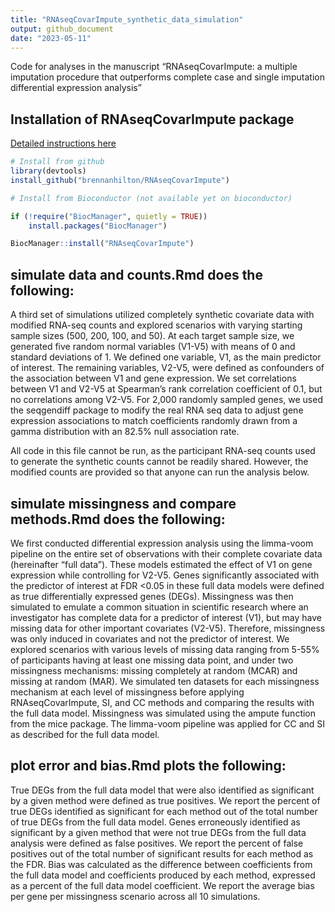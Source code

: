 ```yaml
---
title: "RNAseqCovarImpute_synthetic_data_simulation"
output: github_document
date: "2023-05-11"
---
```


Code for analyses in the manuscript "RNAseqCovarImpute: a multiple imputation procedure that outperforms complete case and single imputation differential expression analysis"

## Installation of RNAseqCovarImpute package
[Detailed instructions here](https://brennanhilton.github.io/Impute_Covariate_Data_in_RNA_sequencing_Studies.html)
```r
# Install from github
library(devtools)
install_github("brennanhilton/RNAseqCovarImpute")

# Install from Bioconductor (not available yet on bioconductor)

if (!require("BiocManager", quietly = TRUE))
    install.packages("BiocManager")

BiocManager::install("RNAseqCovarImpute")
```


## simulate data and counts.Rmd does the following:
A third set of simulations utilized completely synthetic covariate data with modified RNA-seq counts and explored scenarios with varying starting sample sizes (500, 200, 100, and 50). At each target sample size, we generated five random normal variables (V1-V5) with means of 0 and standard deviations of 1. We defined one variable, V1, as the main predictor of interest. The remaining variables, V2-V5, were defined as confounders of the association between V1 and gene expression. We set correlations between V1 and V2-V5 at Spearman's rank correlation coefficient of 0.1, but no correlations among V2-V5. For 2,000 randomly sampled genes, we used the seqgendiff package to modify the real RNA seq data to adjust gene expression associations to match coefficients randomly drawn from a gamma distribution with an 82.5% null association rate.

All code in this file cannot be run, as the participant RNA-seq counts used to generate the synthetic counts cannot be readily shared. However, the modified counts are provided so that anyone can run the analysis below.

## simulate missingness and compare methods.Rmd does the following:
We first conducted differential expression analysis using the limma-voom pipeline on the entire set of observations with their complete covariate data (hereinafter “full data”). These models estimated the effect of V1 on gene expression while controlling for V2-V5. Genes significantly associated with the predictor of interest at FDR <0.05 in these full data models were defined as true differentially expressed genes (DEGs). Missingness was then simulated to emulate a common situation in scientific research where an investigator has complete data for a predictor of interest (V1), but may have missing data for other important covariates (V2-V5). Therefore, missingness was only induced in covariates and not the predictor of interest. We explored scenarios with various levels of missing data ranging from 5-55% of participants having at least one missing data point, and under two missingness mechanisms: missing completely at random (MCAR) and missing at random (MAR). We simulated ten datasets for each missingness mechanism at each level of missingness before applying RNAseqCovarImpute, SI, and CC methods and comparing the results with the full data model. Missingness was simulated using the ampute function from the mice package. The limma-voom pipeline was applied for CC and SI as described for the full data model.

## plot error and bias.Rmd plots the following:
True DEGs from the full data model that were also identified as significant by a given method were defined as true positives. We report the percent of true DEGs identified as significant for each method out of the total number of true DEGs from the full data model. Genes erroneously identified as significant by a given method that were not true DEGs from the full data analysis were defined as false positives. We report the percent of false positives out of the total number of significant results for each method as the FDR. Bias was calculated as the difference between coefficients from the full data model and coefficients produced by each method, expressed as a percent of the full data model coefficient. We report the average bias per gene per missingness scenario across all 10 simulations. 
